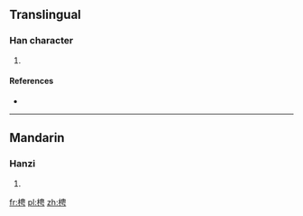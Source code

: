 ==Translingual==

===Han character===
{{Han char|rn=75|rad=木|as=07|sn=11|four=4592<sub>7</sub>|canj=木中田尸 (DLWS)}}

# {{defn|Han|sort=木07}}

====References====
* {{Han ref|kx=0530.160|dkj=14877|hdz=21214.060|uh=68AC|ud=26796|bh=D5BB|bd=54715}}

----

==Mandarin==

===Hanzi===
{{cmn-hanzi|pin=[[chěng]] ([[cheng3]]), [[yǐng]] ([[ying3]])|wg=ch'eng<sup>3</sup>, ying<sup>3</sup>}}

# {{defn|lang=cmn|sort=木07}}

[[fr:梬]]
[[pl:梬]]
[[zh:梬]]